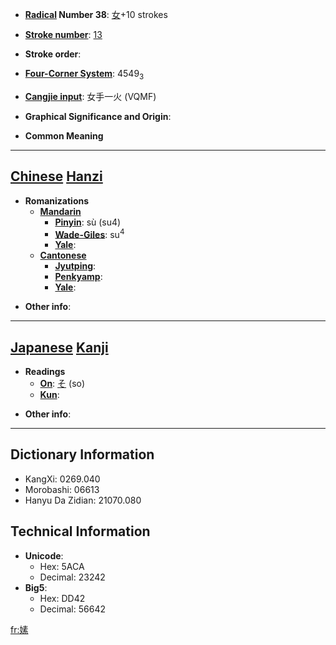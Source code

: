 * '''[[Wiktionary:Chinese radical index| Radical]] Number 38''': [[Wiktionary:Chinese radical index 女|女]]+10 strokes

* '''[[Wiktionary:Chinese total strokes index|Stroke number]]''': [[Wiktionary:Chinese total strokes index 13|13]]

* '''Stroke order''': 

* '''[[Wiktionary:Chinese four corner index|Four-Corner System]]''': 4549<sub>3</sub>

* '''[[Wiktionary:Chinese Cangjie index|Cangjie input]]''': 女手一火 (VQMF)

* '''Graphical Significance and Origin''': 

* '''Common Meaning'''

----

== [[Chinese]] [[Hanzi]] ==

* '''Romanizations'''
** '''[[Mandarin]]'''
*** '''[[Pinyin]]''': sù (su4)
*** '''[[Wade-Giles]]''': su<sup>4</sup>
*** '''[[Yale]]''': 
** '''[[Cantonese]]'''
*** '''[[Jyutping]]''':
*** '''[[Penkyamp]]''': 
*** '''[[Yale]]''': 

* '''Other info''': 

----

== [[Japanese]] [[Kanji]] ==

* '''Readings'''
** '''[[On]]''': [[そ]] (so)
** '''[[Kun]]''': 

* '''Other info''':  

----

== Dictionary Information ==

* KangXi: 0269.040
* Morobashi: 06613
* Hanyu Da Zidian: 21070.080

== Technical Information ==

* '''Unicode''':
** Hex: 5ACA
** Decimal: 23242
* '''Big5''':
** Hex: DD42
** Decimal: 56642

[[fr:嫊]]